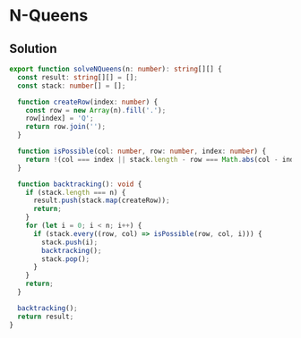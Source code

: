 # N-Queens

## Solution

```typescript filename="solution.ts" copy
export function solveNQueens(n: number): string[][] {
  const result: string[][] = [];
  const stack: number[] = [];

  function createRow(index: number) {
    const row = new Array(n).fill('.');
    row[index] = 'Q';
    return row.join('');
  }

  function isPossible(col: number, row: number, index: number) {
    return !(col === index || stack.length - row === Math.abs(col - index));
  }

  function backtracking(): void {
    if (stack.length === n) {
      result.push(stack.map(createRow));
      return;
    }
    for (let i = 0; i < n; i++) {
      if (stack.every((row, col) => isPossible(row, col, i))) {
        stack.push(i);
        backtracking();
        stack.pop();
      }
    }
    return;
  }

  backtracking();
  return result;
}
```

